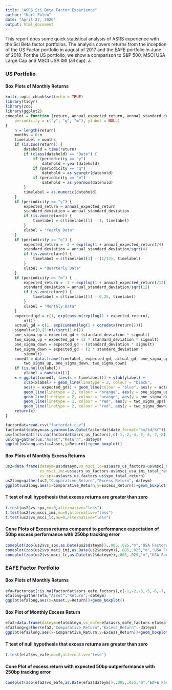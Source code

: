 ```yaml
---
title: "ASRS Sci Beta Factor Experience"
author: "Karl Polen"
date: "April 27, 2020"
output: html_document
---
```


This report does some quick statistical analysis of ASRS experience with the Sci Beta factor portfolios.  The analysis covers returns from the inception of the US Factor portfolio in august of 2017 and the EAFE portfolio in June of 2018.  For the US portfolio, we show a comparison to S&P 500, MSCI USA Large Cap and MSCI USA IMI (all cap).  a

### US Portfolio

#### Box Plots of Monthly Returns

```r
knitr::opts_chunk$set(echo = TRUE)
library(tidyr)
library(zoo)
library(ggplot2)
coneplot = function (return, annual_expected_return, annual_standard_deviation, 
    periodicity = c("y", "q", "m"), ylabel = NULL) 
{
    n = length(return)
    months = 0:n
    timelabel = months
    if (is.zoo(return)) {
        datehold = time(return)
        if (class(datehold) == "Date") {
            if (periodicity == "y") 
                datehold = year(datehold)
            if (periodicity == "q") 
                datehold = as.yearqtr(datehold)
            if (periodicity == "m") 
                datehold = as.yearmon(datehold)
        }
        timelabel = as.numeric(datehold)
    }
    if (periodicity == "y") {
        expected_return = annual_expected_return
        standard_deviation = annual_standard_deviation
        if (is.zoo(return)) {
            timelabel = c(timelabel[1] - 1, timelabel)
        }
        xlabel = "Yearly Data"
    }
    if (periodicity == "q") {
        expected_return = -1 + exp(log(1 + annual_expected_return)/4)
        standard_deviation = annual_standard_deviation/sqrt(4)
        if (is.zoo(return)) {
            timelabel = c(timelabel[1] - (1/12), timelabel)
        }
        xlabel = "Quarterly Data"
    }
    if (periodicity == "m") {
        expected_return = -1 + exp(log(1 + annual_expected_return)/12)
        standard_deviation = annual_standard_deviation/sqrt(12)
        if (is.zoo(return)) {
            timelabel = c(timelabel[1] - 0.25, timelabel)
        }
        xlabel = "Monthly Data"
    }
    expected_gd = c(1, exp(cumsum(rep(log(1 + expected_return), 
        n))))
    actual_gd = c(1, exp(cumsum(log(1 + coredata(return)))))
    sigmult=c(0,(1:n)/(sqrt(1:n)))
    one_sigma_up = expected_gd + (standard_deviation * sigmult)
    two_sigma_up = expected_gd + (2 * standard_deviation * sigmult)
    one_sigma_down = expected_gd - (standard_deviation * sigmult)
    two_sigma_down = expected_gd - (2 * standard_deviation * 
        sigmult)
    conedf = data.frame(timelabel, expected_gd, actual_gd, one_sigma_up, 
        two_sigma_up, one_sigma_down, two_sigma_down)
    if (is.null(ylabel)) 
        ylabel = names(x)[1]
    x = ggplot(conedf, (aes(x = timelabel))) + ylab(ylabel) + 
        xlab(xlabel) + geom_line(linetype = 2, colour = "black", 
        aes(y = expected_gd)) + geom_line(colour = "blue", aes(y = actual_gd)) + 
        geom_line(linetype = 2, colour = "orange", aes(y = one_sigma_up)) + 
        geom_line(linetype = 2, colour = "orange", aes(y = one_sigma_down)) + 
        geom_line(linetype = 2, colour = "red", aes(y = two_sigma_up)) + 
        geom_line(linetype = 2, colour = "red", aes(y = two_sigma_down))
    return(x)
}

```

```r
factordat=read.csv("factordat.csv")
factordat$dateym=as.yearmon(as.Date(factordat$date,format="%m/%d/%Y"))
us=factordat[!is.na(factordat$asrs_us_factors),c(-1,-2,-4,-5,-6,-7,-8)]
uslong=gather(us,"Asset","Return",-dateym)
ggplot(uslong,aes(x=Asset,y=Return))+geom_boxplot()
```

#### Box Plots of Monthly Excess Returns

```r
us2=data.frame(dateym=us$dateym,vs_msci_lc=us$asrs_us_factors-us$msci_usa_lc_total_return,
               vs_msci_imi=us$asrs_us_factors-us$msci_usa_imi_total_return,
               vs_spx=us$asrs_us_factors-us$spx_total_return)
us2long=gather(us2,"Comparative_Return","Excess_Return",-dateym)
ggplot(us2long,aes(x=Comparative_Return,y=Excess_Return))+geom_boxplot()+ggtitle("ASRS USA Factors Excess Return")
```

#### T test of null hypothesis that excess returns are greater than zero

```r
t.test(us2$vs_spx,mu=0,alternative="less")
t.test(us2$vs_msci_imi,mu=0,alternative="less")
t.test(us2$vs_msci_lc,mu=0,alternative="less")
```

#### Cone Plots of Excess returns compared to performance expectation of 50bp excess performance with 250bp tracking error

```r
coneplot(zoo(us2$vs_spx,as.Date(us2$dateym)),.005,.025,"m","USA Factors vs SPX")
coneplot(zoo(us2$vs_msci_imi,as.Date(us2$dateym)),.005,.025,"m","USA Factors vs MSCI IMI")
coneplot(zoo(us2$vs_msci_lc,as.Date(us2$dateym)),.005,.025,"m","USA Factors vs MSCI LC")
```

### EAFE Factor Portfolio

#### Box Plots of Monthly Returns

```r
efa=factordat[!is.na(factordat$asrs_eafe_factors),c(-1,-2,-3,-5,-6,-7,-9,-10,-11)]
efalong=gather(efa,"Asset","Return",-dateym)
ggplot(efalong,aes(x=Asset,y=Return))+geom_boxplot()

```

#### Box Plot of Monthly Excess Return

```r
efa2=data.frame(dateym=efa$dateym,vs_eafe=efa$asrs_eafe_factors-efa$eafe_total_return)
efa2long=gather(efa2,"Comparative_Return","Excess_Return",-dateym)
ggplot(efa2long,aes(x=Comparative_Return,y=Excess_Return))+geom_boxplot()+ggtitle("ASRS USA Factors Excess Return")
```

#### T test of null hypothesis that excess returns are greater than zero

```r
t.test(efa2$vs_eafe,mu=0,alternative="less")
```

#### Cone Plot of excess return with expected 50bp outperformance with 250bp tracking error

```r
coneplot(zoo(efa2$vs_eafe,as.Date(efa2$dateym)),.005,.025,"m","EAFE Factors vs EAFE")
```
